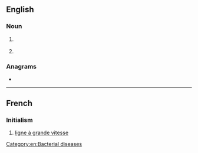 ==English==

===Noun===
{{en-noun}}

# {{lb|en|disease}} {{initialism of|lymphogranuloma venereum|lang=en}}
# {{initialism of|{{w|Large goods vehicle}}|lang=en}}

===Anagrams===
* {{anagrams|en|Gvl.}}

----

==French==

===Initialism===
{{rfc-header|Initialism}}
{{head|fr|initialism}}

# [[ligne à grande vitesse]]

[[Category:en:Bacterial diseases]]